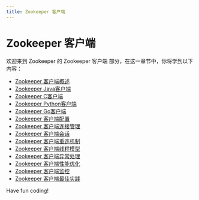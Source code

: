 ```yaml
---
title: Zookeeper 客户端
---
```


# Zookeeper 客户端

欢迎来到 Zookeeper 的 Zookeeper 客户端 部分，在这一章节中，你将学到以下内容：

- [Zookeeper 客户端概述](./0-overview-of-the-zookeeper-client.mdx)
- [Zookeeper Java客户端](./1-zookeeper-java-client.mdx)
- [Zookeeper C客户端](./2-zookeeper-c-client.mdx)
- [Zookeeper Python客户端](./3-zookeeper-python-client.mdx)
- [Zookeeper Go客户端](./4-zookeeper-go-client.mdx)
- [Zookeeper 客户端配置](./5-zookeeper-client-configuration.mdx)
- [Zookeeper 客户端连接管理](./6-zookeeper-client-connection-management.mdx)
- [Zookeeper 客户端会话](./7-zookeeper-client-session.mdx)
- [Zookeeper 客户端重连机制](./8-zookeeper-client-reconnection-mechanism.mdx)
- [Zookeeper 客户端线程模型](./9-zookeeper-client-threading-model.mdx)
- [Zookeeper 客户端异常处理](./10-zookeeper-client-exception-handling.mdx)
- [Zookeeper 客户端性能优化](./11-zookeeper-client-performance-optimization.mdx)
- [Zookeeper 客户端监控](./12-zookeeper-client-monitoring.mdx)
- [Zookeeper 客户端最佳实践](./13-zookeeper-client-best-practices.mdx)

Have fun coding!